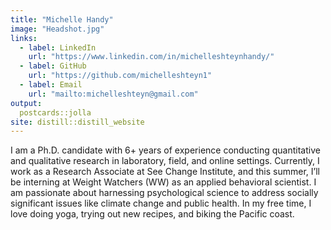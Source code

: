 ```yaml
---
title: "Michelle Handy"
image: "Headshot.jpg"
links:
  - label: LinkedIn
    url: "https://www.linkedin.com/in/michelleshteynhandy/"
  - label: GitHub
    url: "https://github.com/michelleshteyn1"
  - label: Email
    url: "mailto:michelleshteyn@gmail.com"
output:
  postcards::jolla
site: distill::distill_website
---
```

 
I am a Ph.D. candidate with 6+ years of experience conducting quantitative and qualitative research in laboratory, field, and online settings. Currently, I work as a Research Associate at See Change Institute, and this summer, I'll be interning at Weight Watchers (WW) as an applied behavioral scientist. I am passionate about harnessing psychological science to address socially significant issues like climate change and public health. In my free time, I love doing yoga, trying out new recipes, and biking the Pacific coast.
